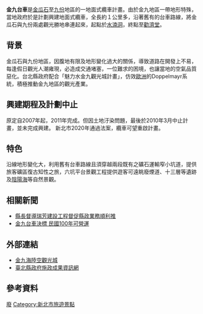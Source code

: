 {{Unreferenced|time=2020-09-05T13:36:42+00:00}}
'''金九台車'''是[[金瓜石|金瓜石]]至[[九份|九份]]地區的一地面式纜車計畫。由於金九地區一帶地形特殊，當地政府於是計劃興建地面式纜車，全長約１公里多，沿著舊有的台車路線，將金瓜石與九份兩處觀光勝地串連起來，起點於[[水湳洞|水湳洞]]，終點至[[勸濟堂|勸濟堂]]。

== 背景 ==

金瓜石與九份地區，因腹地有限及地形變化過大的關係，導致道路在開發上不易，每逢假日觀光人潮雍現，必造成交通堵塞，一位難求的困境，也讓當地的空氣品質惡化。台北縣政府配合「魅力水金九觀光城計畫」，仿效[[歐洲|歐洲]]的Doppelmayr系統，積極推動金九地區的觀光產業。

== 興建期程及計劃中止 ==
原定自2007年起，2011年完成。但因土地汙染問題，最後於2010年3月中止計畫，並未完成興建。
新北市2020年通過法案，纜車可望重啟計畫。

== 特色 ==

沿線地形變化大，利用舊有台車路線且須穿越兩段既有之礦石運輸窄小坑道，提供旅客礦區復古知性之旅，六坑平台景觀工程提供遊客可遠眺廢煙道、十三層等遺跡及[[陰陽海|陰陽海]]等自然景觀。

== 相關新聞 ==

*[http://www.info.tpc.gov.tw/web/News?command=showDetail&postId=176206&groupId=10356 縣長督導瑞芳建設工程督促縣政業務順利推]{{Dead link}}
*[http://udn.com/NEWS/DOMESTIC/DOM2/5279621.shtml 金九台車決標 民國100年可營運]{{Dead link}}

== 外部連結 ==

*[http://www.rde.tpc.gov.tw/web66/_file/1397/upload/26022/do.pdf 金九海陸空觀光城]{{Dead link}}
*[http://wedid.tpc.gov.tw/content.asp?PLAN_ID=325 臺北縣政府施政成果資訊網]{{Dead link}}

== 參考資料 ==
<references/>
{{臺灣鐵路運輸}}
{{台湾小作品}}

[[Category:新北市交通|廢]]
[[Category:新北市旅遊景點|Category:新北市旅遊景點]]